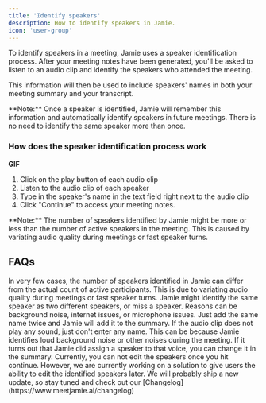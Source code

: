 ```yaml
---
title: 'Identify speakers'
description: How to identify speakers in Jamie.
icon: 'user-group'
---
```


To identify speakers in a meeting, Jamie uses a speaker identification process. After your meeting notes have been generated, you'll be asked to listen to an audio clip and identify the speakers who attended the meeting. 

This information will then be used to include speakers' names in both your meeting summary and your transcript. 

<Note>
**Note:** Once a speaker is identified, Jamie will remember this information and automatically identify speakers in future meetings. There is no need to identify the same speaker more than once.
</Note>

### How does the speaker identification process work

**GIF**

1. Click on the play button of each audio clip
2. Listen to the audio clip of each speaker
3. Type in the speaker's name in the text field right next to the audio clip
5. Click "Continue" to access your meeting notes.


<Warning>
**Note:** The number of speakers identified by Jamie might be more or less than the number of active speakers in the meeting. This is caused by variating audio quality during meetings or fast speaker turns. 
</Warning>

## FAQs

<Accordion title="Why do I have more or less identified speakers than participants in the meeting?">
    In very few cases, the number of speakers identified in Jamie can differ from the actual count of active participants. This is due to variating audio quality during meetings or fast speaker turns. Jamie might identify the same speaker as two different speakers, or miss a speaker. Reasons can be background noise, internet issues, or microphone issues. Just add the same name twice and Jamie will add it to the summary.  
</Accordion>

<Accordion title="What if the audio clip does not play any sound?">
    If the audio clip does not play any sound, just don't enter any name. This can be because Jamie identifies loud background noise or other noises during the meeting. If it turns out that Jamie did assign a speaker to that voice, you can change it in the summary.
</Accordion>
<Accordion title="Can I edit the speaker after the speaker identification is done?">
    Currently, you can not edit the speakers once you hit continue. However, we are currently working on a solution to give users the ability to edit the identified speakers later. We will probably ship a new update, so stay tuned and check out our [Changelog](https://www.meetjamie.ai/changelog)
</Accordion>
